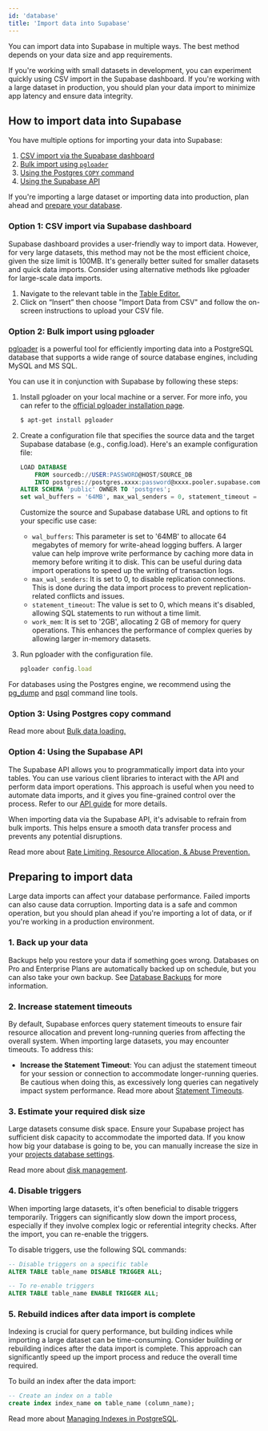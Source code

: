```yaml
---
id: 'database'
title: 'Import data into Supabase'
---
```


You can import data into Supabase in multiple ways. The best method depends on your data size and app requirements.

If you're working with small datasets in development, you can experiment quickly using CSV import in the Supabase dashboard. If you're working with a large dataset in production, you should plan your data import to minimize app latency and ensure data integrity.

## How to import data into Supabase

You have multiple options for importing your data into Supabase:

1. [CSV import via the Supabase dashboard](#option-1-csv-import-via-supabase-dashboard)
2. [Bulk import using `pgloader`](#option-2-bulk-import-using-pgloader)
3. [Using the Postgres `COPY` command](#option-3-using-postgres-copy-command)
4. [Using the Supabase API](#option-4-using-the-supabase-api)

<Admonition type="tip">

If you're importing a large dataset or importing data into production, plan ahead and [prepare your database](#preparing-to-import-data).

</Admonition>

### Option 1: CSV import via Supabase dashboard

Supabase dashboard provides a user-friendly way to import data. However, for very large datasets, this method may not be the most efficient choice, given the size limit is 100MB. It's generally better suited for smaller datasets and quick data imports. Consider using alternative methods like pgloader for large-scale data imports.

1. Navigate to the relevant table in the [Table Editor.](/dashboard/project/_/editor)
2. Click on “Insert” then choose "Import Data from CSV" and follow the on-screen instructions to upload your CSV file.

### Option 2: Bulk import using pgloader

[pgloader](https://pgloader.io/) is a powerful tool for efficiently importing data into a PostgreSQL database that supports a wide range of source database engines, including MySQL and MS SQL.

You can use it in conjunction with Supabase by following these steps:

1. Install pgloader on your local machine or a server. For more info, you can refer to the [official pgloader installation page](https://pgloader.readthedocs.io/en/latest/install.html).

   ```bash
   $ apt-get install pgloader
   ```

2. Create a configuration file that specifies the source data and the target Supabase database (e.g., config.load).
   Here's an example configuration file:

   ```sql
   LOAD DATABASE
       FROM sourcedb://USER:PASSWORD@HOST/SOURCE_DB
       INTO postgres://postgres.xxxx:password@xxxx.pooler.supabase.com:6543/postgres
   ALTER SCHEMA 'public' OWNER TO 'postgres';
   set wal_buffers = '64MB', max_wal_senders = 0, statement_timeout = 0, work_mem to '2GB';
   ```

   Customize the source and Supabase database URL and options to fit your specific use case:

   - `wal_buffers`: This parameter is set to '64MB' to allocate 64 megabytes of memory for write-ahead logging buffers. A larger value can help improve write performance by caching more data in memory before writing it to disk. This can be useful during data import operations to speed up the writing of transaction logs.
   - `max_wal_senders`: It is set to 0, to disable replication connections. This is done during the data import process to prevent replication-related conflicts and issues.
   - `statement_timeout`: The value is set to 0, which means it's disabled, allowing SQL statements to run without a time limit.
   - `work_mem`: It is set to '2GB', allocating 2 GB of memory for query operations. This enhances the performance of complex queries by allowing larger in-memory datasets.

3. Run pgloader with the configuration file.
   ```jsx
   pgloader config.load
   ```

For databases using the Postgres engine, we recommend using the [pg_dump](https://www.postgresql.org/docs/current/app-pgdump.html) and [psql](https://www.postgresql.org/docs/current/app-psql.html) command line tools.

### Option 3: Using Postgres copy command

Read more about [Bulk data loading.](/docs/guides/database/tables#bulk-data-loading)

### Option 4: Using the Supabase API

The Supabase API allows you to programmatically import data into your tables. You can use various client libraries to interact with the API and perform data import operations. This approach is useful when you need to automate data imports, and it gives you fine-grained control over the process. Refer to our [API guide](/docs/guides/api) for more details.

<Admonition type="note">
When importing data via the Supabase API, it's advisable to refrain from bulk imports. This helps ensure a smooth data transfer process and prevents any potential disruptions.

Read more about [Rate Limiting, Resource Allocation, & Abuse Prevention.](/docs/guides/platform/going-into-prod#rate-limiting-resource-allocation--abuse-prevention)

</Admonition>

## Preparing to import data

Large data imports can affect your database performance. Failed imports can also cause data corruption. Importing data is a safe and common operation, but you should plan ahead if you're importing a lot of data, or if you're working in a production environment.

### 1. Back up your data

Backups help you restore your data if something goes wrong. Databases on Pro and Enterprise Plans are automatically backed up on schedule, but you can also take your own backup. See [Database Backups](/docs/guides/platform/backups) for more information.

### 2. Increase statement timeouts

By default, Supabase enforces query statement timeouts to ensure fair resource allocation and prevent long-running queries from affecting the overall system. When importing large datasets, you may encounter timeouts. To address this:

- **Increase the Statement Timeout**: You can adjust the statement timeout for your session or connection to accommodate longer-running queries. Be cautious when doing this, as excessively long queries can negatively impact system performance. Read more about [Statement Timeouts](/docs/guides/database/postgres/configuration).

### 3. Estimate your required disk size

Large datasets consume disk space. Ensure your Supabase project has sufficient disk capacity to accommodate the imported data. If you know how big your database is going to be, you can manually increase the size in your [projects database settings](/dashboard/project/_/settings/database).

Read more about [disk management](/docs/guides/platform/database-size#disk-management).

### 4. Disable triggers

When importing large datasets, it's often beneficial to disable triggers temporarily. Triggers can significantly slow down the import process, especially if they involve complex logic or referential integrity checks. After the import, you can re-enable the triggers.

To disable triggers, use the following SQL commands:

```sql
-- Disable triggers on a specific table
ALTER TABLE table_name DISABLE TRIGGER ALL;

-- To re-enable triggers
ALTER TABLE table_name ENABLE TRIGGER ALL;
```

### 5. Rebuild indices after data import is complete

Indexing is crucial for query performance, but building indices while importing a large dataset can be time-consuming. Consider building or rebuilding indices after the data import is complete. This approach can significantly speed up the import process and reduce the overall time required.

To build an index after the data import:

```sql
-- Create an index on a table
create index index_name on table_name (column_name);
```

Read more about [Managing Indexes in PostgreSQL](/docs/guides/database/postgres/indexes).
